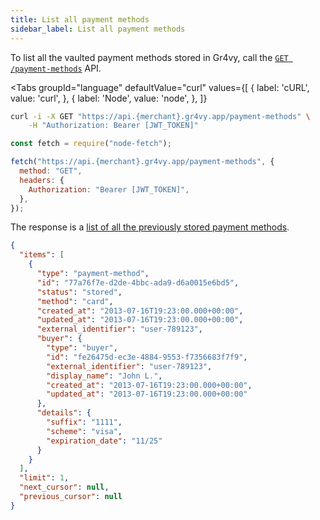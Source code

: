 ```yaml
---
title: List all payment methods
sidebar_label: List all payment methods
---
```



To list all the vaulted payment methods stored in Gr4vy, call the
[`GET /payment-methods`][api] API.

<Tabs
  groupId="language"
  defaultValue="curl"
  values={[
    { label: 'cURL', value: 'curl', },
    { label: 'Node', value: 'node', },
  ]}
>
  <TabItem value="curl">

```bash
curl -i -X GET "https://api.{merchant}.gr4vy.app/payment-methods" \
    -H "Authorization: Bearer [JWT_TOKEN]"
```

  </TabItem>
  <TabItem value="node">

```js
const fetch = require("node-fetch");

fetch("https://api.{merchant}.gr4vy.app/payment-methods", {
  method: "GET",
  headers: {
    Authorization: "Bearer [JWT_TOKEN]",
  },
});
```

  </TabItem>
</Tabs>

The response is a [list of all the previously stored payment methods][api].

```json title="GET /payment-methods"
{
  "items": [
    {
      "type": "payment-method",
      "id": "77a76f7e-d2de-4bbc-ada9-d6a0015e6bd5",
      "status": "stored",
      "method": "card",
      "created_at": "2013-07-16T19:23:00.000+00:00",
      "updated_at": "2013-07-16T19:23:00.000+00:00",
      "external_identifier": "user-789123",
      "buyer": {
        "type": "buyer",
        "id": "fe26475d-ec3e-4884-9553-f7356683f7f9",
        "external_identifier": "user-789123",
        "display_name": "John L.",
        "created_at": "2013-07-16T19:23:00.000+00:00",
        "updated_at": "2013-07-16T19:23:00.000+00:00"
      },
      "details": {
        "suffix": "1111",
        "scheme": "visa",
        "expiration_date": "11/25"
      }
    }
  ],
  "limit": 1,
  "next_cursor": null,
  "previous_cursor": null
}
```

[api]: /reference#operation/list-payment-methods
